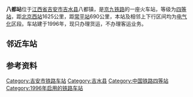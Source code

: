 {{Infobox China railway station
|车站名称 = 八都站
|车站名称拼音 = BaDu
|英文名称 = Badu Railway Station
|车站代码 = 25550<ref>根据《中华人民共和国铁路车站代码》（GB/T10302-2010）</ref>
|电报码 = BUG
|拼音码 = BDU
|车站位置 = [[江西省|江西省]][[吉安市|吉安市]][[吉水县|吉水县]][[八都镇_(吉水县)|八都镇]]
|坐标 = {{coord|27|26|24|N|115|15|32|E|display=inline,title}}
|车站功能 = 货运站
|归属 = [[南昌铁路局|南昌铁路局]][[赣州车务段|赣州车务段]]
|线路 = [[京九铁路|京九铁路]]
|车站等级 = [[四等站_(中国)|四等站]]
}}
'''八都站'''位于[[江西省|江西省]][[吉安市|吉安市]][[吉水县|吉水县]]八都镇，是[[京九铁路|京九铁路]]的一座火车站，等级为[[四等站_(中国)|四等站]]，距[[北京西站|北京西站]]1625公里，距[[常平站|常平站]]690公里，本站及相邻上下行区间均为[[电气化|电气化]]区段。车站建于1996年，现只办理货运，不办理客运业务。

== 邻近车站 ==
{{start rail box|[[File:China_Railways.svg|16px]] [[中国铁路|中国铁路]]}}
{{s-inop|[[峡江站|峡江站]]|{{站|北京西}}方向}}
{{s-line|[[京九铁路|京九铁路]]<br />← 19km 八都站 18km →}}
{{s-inop|[[醪桥站|醪桥站]]|{{站|常平}}方向}}
{{End box}}

== 参考资料 ==
{{reflist}}

{{京九铁路}}
{{赣州车务段}}

[[Category:吉安市铁路车站|Category:吉安市铁路车站]]
[[Category:吉水县|Category:吉水县]]
[[Category:中国铁路四等站|Category:中国铁路四等站]]
[[Category:1996年启用的铁路车站|Category:1996年启用的铁路车站]]